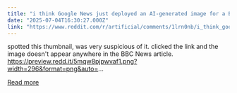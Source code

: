 ```yaml
---
title: "i think Google News just deployed an AI-generated image for a BBC article on Ukraine?"
date: "2025-07-04T16:30:27.000Z"
link: "https://www.reddit.com/r/artificial/comments/1lrn0nb/i_think_google_news_just_deployed_an_aigenerated/"
---
```


spotted this thumbnail, was very suspicious of it. clicked the link and the image doesn't appear anywhere in the BBC News article.
 https://preview.redd.it/5mqw8pjpwvaf1.png?width=296&format=png&auto=...

[Read more](https://www.reddit.com/r/artificial/comments/1lrn0nb/i_think_google_news_just_deployed_an_aigenerated/)
